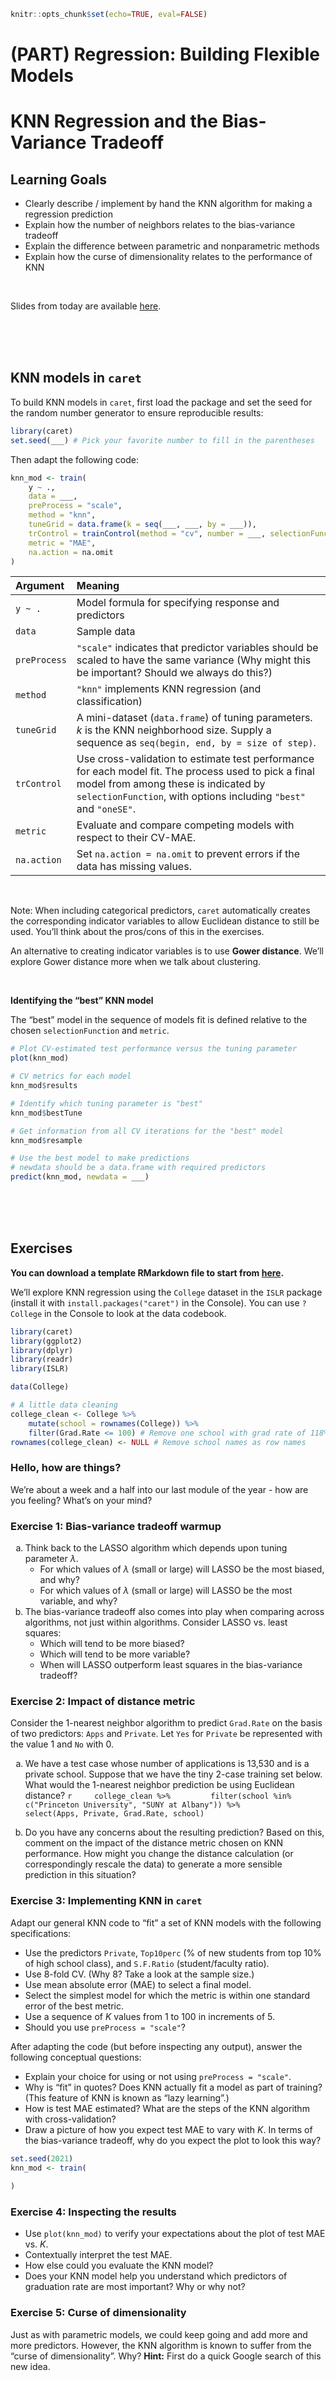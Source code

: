 ```r
knitr::opts_chunk$set(echo=TRUE, eval=FALSE)
```

# (PART) Regression: Building Flexible Models {-}

# KNN Regression and the Bias-Variance Tradeoff

## Learning Goals {-}

- Clearly describe / implement by hand the KNN algorithm for making a regression prediction
- Explain how the number of neighbors relates to the bias-variance tradeoff
- Explain the difference between parametric and nonparametric methods
- Explain how the curse of dimensionality relates to the performance of KNN

<br>

Slides from today are available [here](https://docs.google.com/presentation/d/1aNEw_cF4Vj8whvFovEtuU8Eh-qxTejK4DXoiTJGb3Rc/edit?usp=sharing).



<br><br><br>



## KNN models in `caret` {-}

To build KNN models in `caret`, first load the package and set the seed for the random number generator to ensure reproducible results:

```r
library(caret)
set.seed(___) # Pick your favorite number to fill in the parentheses
```

Then adapt the following code:

```r
knn_mod <- train(
    y ~ .,
    data = ___,
    preProcess = "scale",
    method = "knn",
    tuneGrid = data.frame(k = seq(___, ___, by = ___)),
    trControl = trainControl(method = "cv", number = ___, selectionFunction = ___),
    metric = "MAE",
    na.action = na.omit
)
```

Argument      Meaning
------------- -----------------
`y ~ .`       Model formula for specifying response and predictors
`data`        Sample data
`preProcess`  `"scale"` indicates that predictor variables should be scaled to have the same variance (Why might this be important? Should we always do this?)
`method`      `"knn"` implements KNN regression (and classification)
`tuneGrid`    A mini-dataset (`data.frame`) of tuning parameters. $k$ is the KNN neighborhood size. Supply a sequence as `seq(begin, end, by = size of step)`.
`trControl`   Use cross-validation to estimate test performance for each model fit. The process used to pick a final model from among these is indicated by `selectionFunction`, with options including `"best"` and `"oneSE"`.
`metric`      Evaluate and compare competing models with respect to their CV-MAE.
`na.action`   Set `na.action = na.omit` to prevent errors if the data has missing values.

<br>

Note: When including categorical predictors, `caret` automatically creates the corresponding indicator variables to allow Euclidean distance to still be used. You'll think about the pros/cons of this in the exercises.

An alternative to creating indicator variables is to use **Gower distance**. We'll explore Gower distance more when we talk about clustering.

<br>

**Identifying the "best" KNN model**

The "best" model in the sequence of models fit is defined relative to the chosen `selectionFunction` and `metric`.

```r
# Plot CV-estimated test performance versus the tuning parameter
plot(knn_mod)

# CV metrics for each model
knn_mod$results

# Identify which tuning parameter is "best"
knn_mod$bestTune

# Get information from all CV iterations for the "best" model
knn_mod$resample

# Use the best model to make predictions
# newdata should be a data.frame with required predictors
predict(knn_mod, newdata = ___)
```



<br><br><br>



## Exercises {-}

**You can download a template RMarkdown file to start from [here](template_rmds/06-knn-bvt.Rmd).**

We'll explore KNN regression using the `College` dataset in the `ISLR` package (install it with `install.packages("caret")` in the Console). You can use `?College` in the Console to look at the data codebook.

```r
library(caret)
library(ggplot2)
library(dplyr)
library(readr)
library(ISLR)

data(College)

# A little data cleaning
college_clean <- College %>% 
    mutate(school = rownames(College)) %>% 
    filter(Grad.Rate <= 100) # Remove one school with grad rate of 118%
rownames(college_clean) <- NULL # Remove school names as row names
```


### Hello, how are things? {-}

We're about a week and a half into our last module of the year - how are you feeling? What's on your mind?


### Exercise 1: Bias-variance tradeoff warmup {-}

a. Think back to the LASSO algorithm which depends upon tuning parameter $\lambda$.
    - For which values of $\lambda$ (small or large) will LASSO be the most biased, and why?
    - For which values of $\lambda$ (small or large) will LASSO be the most variable, and why?

b. The bias-variance tradeoff also comes into play when comparing across algorithms, not just within algorithms. Consider LASSO vs. least squares:
    - Which will tend to be more biased?
    - Which will tend to be more variable?
    - When will LASSO outperform least squares in the bias-variance tradeoff?


### Exercise 2: Impact of distance metric {-}

Consider the 1-nearest neighbor algorithm to predict `Grad.Rate` on the basis of two predictors: `Apps` and `Private`. Let `Yes` for `Private` be represented with the value 1 and `No` with 0.

a. We have a test case whose number of applications is 13,530 and is a private school. Suppose that we have the tiny 2-case training set below. What would the 1-nearest neighbor prediction be using Euclidean distance?
    ```r
    college_clean %>%
        filter(school %in% c("Princeton University", "SUNY at Albany")) %>%
        select(Apps, Private, Grad.Rate, school)
    ```

b. Do you have any concerns about the resulting prediction? Based on this, comment on the impact of the distance metric chosen on KNN performance. How might you change the distance calculation (or correspondingly rescale the data) to generate a more sensible prediction in this situation?


### Exercise 3: Implementing KNN in `caret` {-}

Adapt our general KNN code to "fit" a set of KNN models with the following specifications:

- Use the predictors `Private`, `Top10perc` (% of new students from top 10% of high school class), and `S.F.Ratio` (student/faculty ratio).
- Use 8-fold CV. (Why 8? Take a look at the sample size.)
- Use mean absolute error (MAE) to select a final model.
- Select the simplest model for which the metric is within one standard error of the best metric.
- Use a sequence of $K$ values from 1 to 100 in increments of 5.
- Should you use `preProcess = "scale"`?

After adapting the code (but before inspecting any output), answer the following conceptual questions:

- Explain your choice for using or not using `preProcess = "scale"`.
- Why is "fit" in quotes? Does KNN actually fit a model as part of training? (This feature of KNN is known as "lazy learning".)
- How is test MAE estimated? What are the steps of the KNN algorithm with cross-validation?
- Draw a picture of how you expect test MAE to vary with $K$. In terms of the bias-variance tradeoff, why do you expect the plot to look this way?

```r
set.seed(2021)
knn_mod <- train(
    
)
```

### Exercise 4: Inspecting the results {-}

- Use `plot(knn_mod)` to verify your expectations about the plot of test MAE vs. $K$.
- Contextually interpret the test MAE.
- How else could you evaluate the KNN model?
- Does your KNN model help you understand which predictors of graduation rate are most important? Why or why not?


### Exercise 5: Curse of dimensionality {-}

Just as with parametric models, we could keep going and add more and more predictors. However, the KNN algorithm is known to suffer from the "curse of dimensionality". Why? **Hint:** First do a quick Google search of this new idea.



